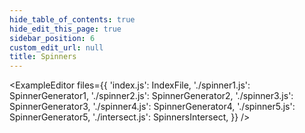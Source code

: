 ```yaml
---
hide_table_of_contents: true
hide_edit_this_page: true
sidebar_position: 6
custom_edit_url: null
title: Spinners
---
```



<ExampleEditor
  files={{
    'index.js': IndexFile,
    './spinner1.js': SpinnerGenerator1,
    './spinner2.js': SpinnerGenerator2,
    './spinner3.js': SpinnerGenerator3,
    './spinner4.js': SpinnerGenerator4,
    './spinner5.js': SpinnerGenerator5,
    './intersect.js': SpinnersIntersect,
  }}
/>
